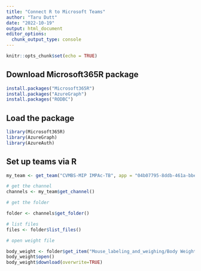 ```yaml
---
title: "Connect R to Microsoft Teams"
author: "Taru Dutt"
date: "2022-10-19"
output: html_document
editor_options: 
  chunk_output_type: console
---
```


```r
knitr::opts_chunk$set(echo = TRUE)
```

## Download Microsoft365R package

```r
install.packages("Microsoft365R")
install.packages("AzureGraph")
install.packages("RODBC")
```

## Load the package

```r
library(Microsoft365R)
library(AzureGraph)
library(AzureAuth)

```

## Set up teams via R

```r
my_team <- get_team("CVMBS-MIP IMPAc-TB", app = "04b07795-8ddb-461a-bbee-02f9e1bf7b46")

# get the channel
channels <- my_team$get_channel()

# get the folder

folder <- channels$get_folder()

# list files
files <- folder$list_files()

# open weight file

body_weight <- folder$get_item("Mouse_labeling_and_weighing/Body Weights.xlsx")
body_weight$open()
body_weight$download(overwrite=TRUE)

```


